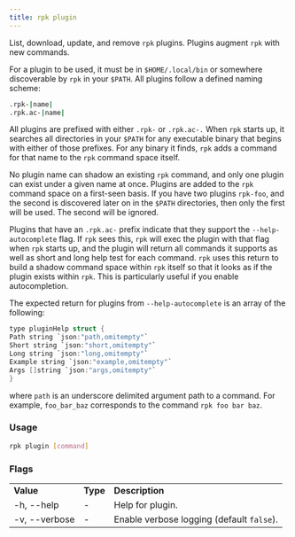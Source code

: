 ```yaml
---
title: rpk plugin
---
```


<head>
  <meta name="title" content="rpk plugin | Redpanda Docs" />
  <meta name="description" content="rpk plugin" />
  <link rel="canonical" href="https://docs.redpanda.com/docs/reference/rpk/rpk-plugin/" />
</head>

List, download, update, and remove `rpk` plugins.
Plugins augment `rpk` with new commands.

For a plugin to be used, it must be in `$HOME/.local/bin` or somewhere
discoverable by `rpk` in your `$PATH`. All plugins follow a defined naming scheme:

```bash
.rpk-|name|
.rpk.ac-|name|
```

All plugins are prefixed with either `.rpk-` or `.rpk.ac-.` When `rpk` starts up, it
searches all directories in your `$PATH` for any executable binary that begins
with either of those prefixes. For any binary it finds, `rpk` adds a command for
that name to the `rpk` command space itself.

No plugin name can shadow an existing `rpk` command, and only one plugin can
exist under a given name at once. Plugins are added to the `rpk` command space on
a first-seen basis. If you have two plugins `rpk-foo`, and the second is
discovered later on in the `$PATH` directories, then only the first will be used.
The second will be ignored.

Plugins that have an `.rpk.ac-` prefix indicate that they support the
`--help-autocomplete` flag. If `rpk` sees this, `rpk` will exec the plugin with that
flag when `rpk` starts up, and the plugin will return all commands it supports as
well as short and long help test for each command. `rpk` uses this return to
build a shadow command space within `rpk` itself so that it looks as if the
plugin exists within `rpk`. This is particularly useful if you enable
autocompletion.

The expected return for plugins from `--help-autocomplete` is an array of the
following:

```c
type pluginHelp struct {
Path string `json:"path,omitempty"`
Short string `json:"short,omitempty"`
Long string `json:"long,omitempty"`
Example string `json:"example,omitempty"`
Args []string `json:"args,omitempty"`
}
```

where `path` is an underscore delimited argument path to a command. For
example, `foo_bar_baz` corresponds to the command `rpk foo bar baz`.


### Usage

```bash
rpk plugin [command]
```

### Flags

<table>
  <tbody>
    <tr>
      <td>
        <strong> Value</strong>
      </td>
      <td>
        <strong> Type</strong>
      </td>
      <td>
        <strong> Description</strong>
      </td>
    </tr>
    <tr>
      <td>-h, --help</td>
      <td>-</td>
      <td> Help for plugin.</td>
    </tr>
    <tr>
      <td>-v, --verbose</td>
      <td>-</td>
      <td>
        Enable verbose logging (default <code>false</code>).
      </td>
    </tr>
  </tbody>
</table>
